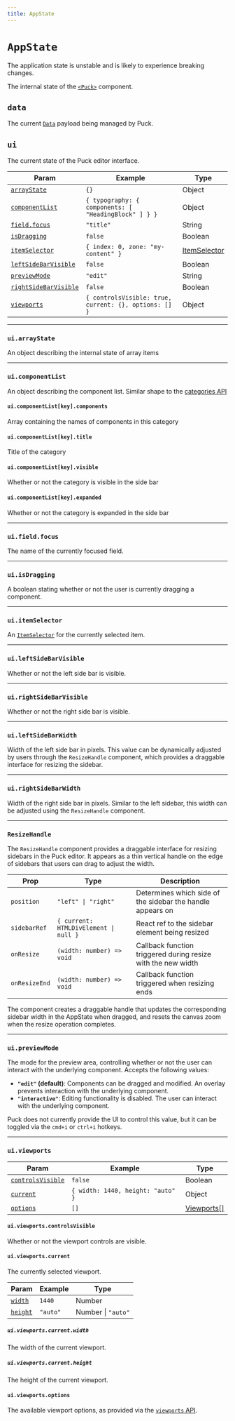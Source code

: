 ```yaml
---
title: AppState
---
```



# `AppState`

<Callout>
  The application state is unstable and is likely to experience breaking
  changes.
</Callout>

The internal state of the [`<Puck>`](/docs/api-reference/components/puck) component.

## `data`

The current [`Data`](/docs/api-reference/data-model/data) payload being managed by Puck.

## `ui`

The current state of the Puck editor interface.

| Param                                           | Example                                               | Type                          |
| ----------------------------------------------- | ----------------------------------------------------- | ----------------------------- |
| [`arrayState`](#uiarraystate)                   | `{}`                                                  | Object                        |
| [`componentList`](#uicomponentlist)             | `{ typography: { components: [ "HeadingBlock" ] } }`  | Object                        |
| [`field.focus`](#fieldfocus)                    | `"title"`                                             | String                        |
| [`isDragging`](#isdragging)                     | `false`                                               | Boolean                       |
| [`itemSelector`](#uiitemselector)               | `{ index: 0, zone: "my-content" }`                    | [ItemSelector](item-selector) |
| [`leftSideBarVisible`](#uileftsidebarvisible)   | `false`                                               | Boolean                       |
| [`previewMode`](#uipreviewmode)                 | `"edit"`                                              | String                        |
| [`rightSideBarVisible`](#uirightsidebarvisible) | `false`                                               | Boolean                       |
| [`viewports`](#uiviewports)                     | `{ controlsVisible: true, current: {}, options: [] }` | Object                        |

---

### `ui.arrayState`

An object describing the internal state of array items

---

### `ui.componentList`

An object describing the component list. Similar shape to the [categories API](/docs/api-reference/configuration/config#categories)

#### `ui.componentList[key].components`

Array containing the names of components in this category

#### `ui.componentList[key].title`

Title of the category

#### `ui.componentList[key].visible`

Whether or not the category is visible in the side bar

#### `ui.componentList[key].expanded`

Whether or not the category is expanded in the side bar

---

### `ui.field.focus`

The name of the currently focused field.

---

### `ui.isDragging`

A boolean stating whether or not the user is currently dragging a component.

---

### `ui.itemSelector`

An [`ItemSelector`](item-selector) for the currently selected item.

---

### `ui.leftSideBarVisible`

Whether or not the left side bar is visible.

---

### `ui.rightSideBarVisible`

Whether or not the right side bar is visible.

---

### `ui.leftSideBarWidth`

Width of the left side bar in pixels. This value can be dynamically adjusted by users through the `ResizeHandle` component, which provides a draggable interface for resizing the sidebar.

---

### `ui.rightSideBarWidth`

Width of the right side bar in pixels. Similar to the left sidebar, this width can be adjusted using the `ResizeHandle` component.

---

### `ResizeHandle`

The `ResizeHandle` component provides a draggable interface for resizing sidebars in the Puck editor. It appears as a thin vertical handle on the edge of sidebars that users can drag to adjust the width.

| Prop | Type | Description |
| ---- | ---- | ----------- |
| `position` | `"left" \| "right"` | Determines which side of the sidebar the handle appears on |
| `sidebarRef` | `{ current: HTMLDivElement \| null }` | React ref to the sidebar element being resized |
| `onResize` | `(width: number) => void` | Callback function triggered during resize with the new width |
| `onResizeEnd` | `(width: number) => void` | Callback function triggered when resizing ends |

The component creates a draggable handle that updates the corresponding sidebar width in the AppState when dragged, and resets the canvas zoom when the resize operation completes.

---

### `ui.previewMode`

The mode for the preview area, controlling whether or not the user can interact with the underlying component. Accepts the following values:

- **`"edit"` (default)**: Components can be dragged and modified. An overlay prevents interaction with the underlying component.
- **`"interactive"`**: Editing functionality is disabled. The user can interact with the underlying component.

Puck does not currently provide the UI to control this value, but it can be toggled via the `cmd+i` or `ctrl+i` hotkeys.

---

### `ui.viewports`

| Param                                            | Example                           | Type                                                                 |
| ------------------------------------------------ | --------------------------------- | -------------------------------------------------------------------- |
| [`controlsVisible`](#uiviewportscontrolsvisible) | `false`                           | Boolean                                                              |
| [`current`](#uiviewportscurrent)                 | `{ width: 1440, height: "auto" }` | Object                                                               |
| [`options`](#uiviewportsoptions)                 | `[]`                              | [Viewports\[\]](/docs/api-reference/components/puck#viewport-params) |

#### `ui.viewports.controlsVisible`

Whether or not the viewport controls are visible.

#### `ui.viewports.current`

The currently selected viewport.

| Param                                 | Example  | Type               |
| ------------------------------------- | -------- | ------------------ |
| [`width`](#uiviewportscurrentwidth)   | `1440`   | Number             |
| [`height`](#uiviewportscurrentheight) | `"auto"` | Number \| `"auto"` |

##### `ui.viewports.current.width`

The width of the current viewport.

##### `ui.viewports.current.height`

The height of the current viewport.

#### `ui.viewports.options`

The available viewport options, as provided via the [`viewports` API](/docs/api-reference/components/puck#viewports).
